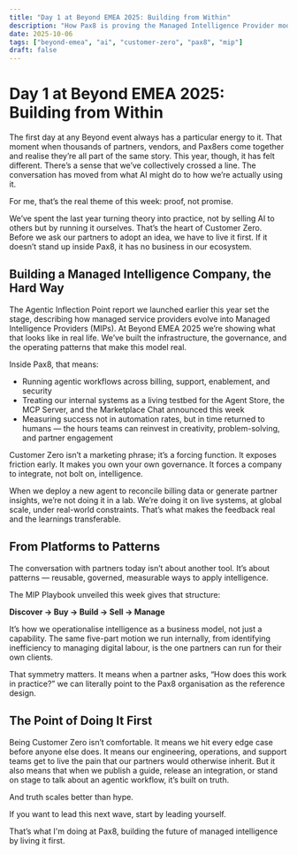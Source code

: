 ```yaml
---
title: "Day 1 at Beyond EMEA 2025: Building from Within"
description: "How Pax8 is proving the Managed Intelligence Provider model by living it first through Customer Zero."
date: 2025-10-06
tags: ["beyond-emea", "ai", "customer-zero", "pax8", "mip"]
draft: false
---
```


# Day 1 at Beyond EMEA 2025: Building from Within

The first day at any Beyond event always has a particular energy to it. That moment when thousands of partners, vendors, and Pax8ers come together and realise they’re all part of the same story. This year, though, it has felt different. There’s a sense that we’ve collectively crossed a line. The conversation has moved from what AI might do to how we’re actually using it.

For me, that’s the real theme of this week: proof, not promise.

We’ve spent the last year turning theory into practice, not by selling AI to others but by running it ourselves. That’s the heart of Customer Zero. Before we ask our partners to adopt an idea, we have to live it first. If it doesn’t stand up inside Pax8, it has no business in our ecosystem.

## Building a Managed Intelligence Company, the Hard Way

The Agentic Inflection Point report we launched earlier this year set the stage, describing how managed service providers evolve into Managed Intelligence Providers (MIPs). At Beyond EMEA 2025 we’re showing what that looks like in real life. We’ve built the infrastructure, the governance, and the operating patterns that make this model real.

Inside Pax8, that means:
- Running agentic workflows across billing, support, enablement, and security  
- Treating our internal systems as a living testbed for the Agent Store, the MCP Server, and the Marketplace Chat announced this week  
- Measuring success not in automation rates, but in time returned to humans — the hours teams can reinvest in creativity, problem-solving, and partner engagement  

Customer Zero isn’t a marketing phrase; it’s a forcing function. It exposes friction early. It makes you own your own governance. It forces a company to integrate, not bolt on, intelligence.

When we deploy a new agent to reconcile billing data or generate partner insights, we’re not doing it in a lab. We’re doing it on live systems, at global scale, under real-world constraints. That’s what makes the feedback real and the learnings transferable.

## From Platforms to Patterns

The conversation with partners today isn’t about another tool. It’s about patterns — reusable, governed, measurable ways to apply intelligence.

The MIP Playbook unveiled this week gives that structure:

**Discover → Buy → Build → Sell → Manage**

It’s how we operationalise intelligence as a business model, not just a capability. The same five-part motion we run internally, from identifying inefficiency to managing digital labour, is the one partners can run for their own clients.

That symmetry matters. It means when a partner asks, “How does this work in practice?” we can literally point to the Pax8 organisation as the reference design.

## The Point of Doing It First

Being Customer Zero isn’t comfortable. It means we hit every edge case before anyone else does. It means our engineering, operations, and support teams get to live the pain that our partners would otherwise inherit. But it also means that when we publish a guide, release an integration, or stand on stage to talk about an agentic workflow, it’s built on truth.

And truth scales better than hype.

If you want to lead this next wave, start by leading yourself.

That’s what I'm doing at Pax8, building the future of managed intelligence by living it first.
